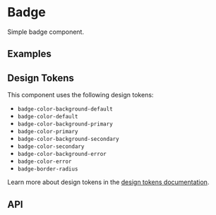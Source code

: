 
<Meta title="Docs/Components/Elements/Badge" />

# Badge
Simple badge component.

## Examples
<Canvas sourceState="shown" of={BadgeStories.Colors} />
<Canvas sourceState="shown" of={BadgeStories.Positions} />

## Design Tokens
This component uses the following design tokens:

- `badge-color-background-default`
- `badge-color-default`
- `badge-color-background-primary`
- `badge-color-primary`
- `badge-color-background-secondary`
- `badge-color-secondary`
- `badge-color-background-error`
- `badge-color-error`
- `badge-border-radius`

Learn more about design tokens in the [design tokens documentation](?path=/story/docs-design-tokens-getting-started--page).

## API
<ArgsTable of={Badge} />
